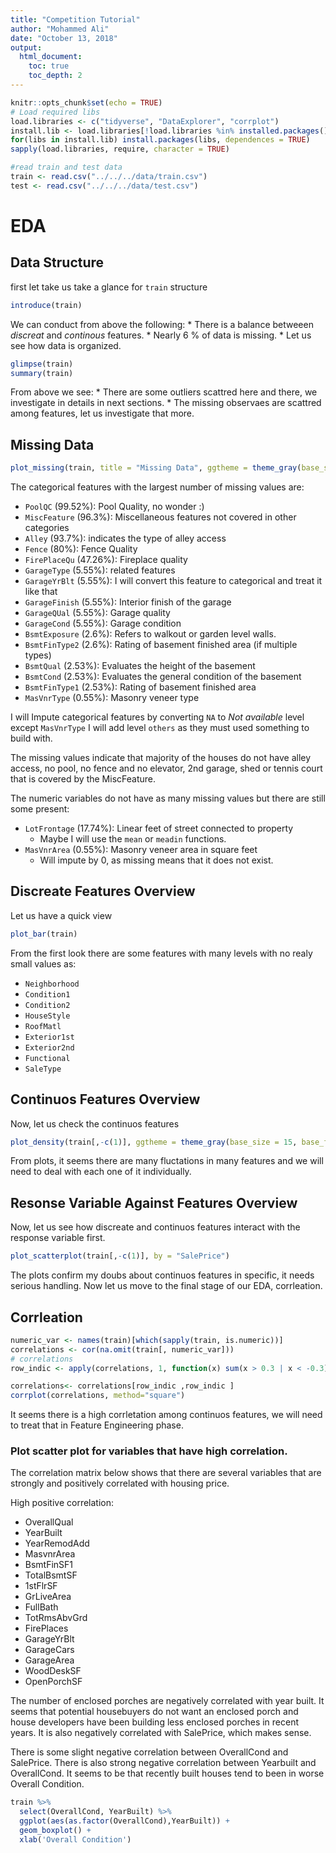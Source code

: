 ```yaml
---
title: "Competition Tutorial"
author: "Mohammed Ali"
date: "October 13, 2018"
output: 
  html_document:
    toc: true
    toc_depth: 2
---
```


```r
knitr::opts_chunk$set(echo = TRUE)
# Load required libs
load.libraries <- c("tidyverse", "DataExplorer", "corrplot")
install.lib <- load.libraries[!load.libraries %in% installed.packages()]
for(libs in install.lib) install.packages(libs, dependences = TRUE)
sapply(load.libraries, require, character = TRUE)

#read train and test data
train <- read.csv("../../../data/train.csv")
test <- read.csv("../../../data/test.csv")
```

# EDA

## Data Structure
first let take us take a glance for `train` structure

```r
introduce(train)
```

We can conduct from above the following:
* There is a balance betweeen *discreat* and *continous* features.
* Nearly 6 % of data is missing.
*
Let us see how data is organized.

```r
glimpse(train)
summary(train)
```

From above we see:
* There are some outliers scattred here and there, we investigate in details in next sections.
* The missing observaes are scattred among features, let us investigate that more.

## Missing Data

```r
plot_missing(train, title = "Missing Data", ggtheme = theme_gray(base_size = 15))
```


The categorical features with the largest number of missing values are: 

* `PoolQC` (99.52%):  Pool Quality, no wonder :)
* `MiscFeature` (96.3%): Miscellaneous features not covered in other categories
* `Alley` (93.7%): indicates the type of alley access
* `Fence` (80%): Fence Quality
* `FirePlaceQu` (47.26%): Fireplace quality
* `GarageType` (5.55%): related features
* `GarageYrBlt` (5.55%): I will convert this feature to categorical and treat it like that
* `GarageFinish` (5.55%): Interior finish of the garage
* `GarageQUal` (5.55%): Garage quality
* `GarageCond` (5.55%): Garage condition
* `BsmtExposure` (2.6%): Refers to walkout or garden level walls.
* `BsmtFinType2` (2.6%): Rating of basement finished area (if multiple types)
* `BsmtQual` (2.53%): Evaluates the height of the basement
* `BsmtCond` (2.53%): Evaluates the general condition of the basement
* `BsmtFinType1` (2.53%): Rating of basement finished area
* `MasVnrType` (0.55%): Masonry veneer type


I will Impute categorical features by converting `NA` to *Not available* level except `MasVnrType` I will add level `others` as they must used something to build with.

The missing values indicate that majority of the houses do not have alley access, no pool, no fence and no elevator, 2nd garage, shed or tennis court that is covered by the MiscFeature.

The numeric variables do not have as many missing values but there are still some present:

* `LotFrontage` (17.74%): Linear feet of street connected to property
    * Maybe I will use the `mean` or `meadin` functions.
* `MasVnrArea` (0.55%): Masonry veneer area in square feet
    * Will impute by 0, as missing means that it does not exist.

## Discreate Features Overview

Let us have a quick view

```r
plot_bar(train)
```


From the first look there are some features with many levels with no realy small values as:

* `Neighborhood`
* `Condition1`
* `Condition2`
* `HouseStyle`
* `RoofMatl`
* `Exterior1st`
* `Exterior2nd`
* `Functional`
* `SaleType`

## Continuos Features Overview
Now, let us check the continuos features

```r
plot_density(train[,-c(1)], ggtheme = theme_gray(base_size = 15, base_family = "serif"))
```

From plots, it seems there are many fluctations in many features and we will need to deal with each one of it individually.


## Resonse Variable Against Features Overview
 Now, let us see how discreate and continuos features interact with the response variable first.

```r
plot_scatterplot(train[,-c(1)], by = "SalePrice")
```

The plots confirm my doubs about continuos features in specific, it needs serious handling.
Now let us move to the final stage of our EDA, corrleation.

## Corrleation

```r
numeric_var <- names(train)[which(sapply(train, is.numeric))]
correlations <- cor(na.omit(train[, numeric_var]))
# correlations
row_indic <- apply(correlations, 1, function(x) sum(x > 0.3 | x < -0.3) > 1)

correlations<- correlations[row_indic ,row_indic ]
corrplot(correlations, method="square")
```

It seems there is a high corrletation among continuos features, we will need to treat that in Feature Engineering phase.

### Plot scatter plot for variables that have high correlation.

The correlation matrix below shows that there are several variables that are strongly and positively correlated with housing price.

High positive correlation:

* OverallQual
* YearBuilt
* YearRemodAdd
* MasvnrArea
* BsmtFinSF1
* TotalBsmtSF
* 1stFlrSF
* GrLiveArea
* FullBath
* TotRmsAbvGrd
* FirePlaces
* GarageYrBlt
* GarageCars
* GarageArea
* WoodDeskSF
* OpenPorchSF

The number of enclosed porches are negatively correlated with year built. It seems that potential housebuyers do not want an enclosed porch and house developers have been building less enclosed porches in recent years. It is also negatively correlated with SalePrice, which makes sense.

There is some slight negative correlation between OverallCond and SalePrice. There is also strong negative correlation between Yearbuilt and OverallCond. It seems to be that recently built houses tend to been in worse Overall Condition.

```r
train %>% 
  select(OverallCond, YearBuilt) %>% 
  ggplot(aes(as.factor(OverallCond),YearBuilt)) +
  geom_boxplot() +
  xlab('Overall Condition')
```



